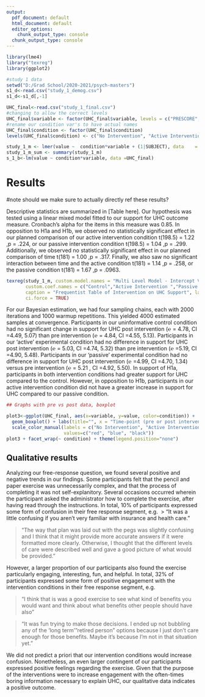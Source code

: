 ```yaml
---
output:
  pdf_document: default
  html_document: default
  editor_options: 
    chunk_output_type: console
  chunk_output_type: console
---
```




```r
library(lme4)
library("texreg")
library(ggplot2)

#study 1 data
setwd("D:/Grad School/2020-2021/psych-masters")
s1_d<-read.csv("study_1_demog.csv")
s1_d<-s1_d[,-1]

UHC_final<-read.csv("study_1_final.csv")
#changing to allow the correct levels
UHC_final$variable <- factor(UHC_final$variable, levels = c("PRESCORE","POSTSCORE"), labels = c("PRE", "POST"))
#rename our condition var's to have actual names
UHC_final$condition <- factor(UHC_final$condition)
levels(UHC_final$condition) <- c("No Intervention", "Active Intervention","Passive Intervention")

study_1_m <- lmer(value ~  condition*variable + (1|SUBJECT), data    = UHC_final)
study_1_m_sum <- summary(study_1_m)
s_1_b<-lm(value ~ condition*variable, data =UHC_final)
```

# Results

#note should we make sure to actually directly ref these results?

Descriptive statistics are summarized in [Table here].  Our hypothesis was tested using a linear mixed model fitted to our support for UHC outcome measure. Cronbach’s alpha for the items in this measure was 0.85. In opposition to H1a and H1b, we observed no statistically significant effect in our planned comparison of our active intervention condition t(198.5) = 1.22 ,p = .224, or our passive intervention condition t(198.5) = 1.04 ,p = .299. Additionally, we observed no statistically significant effect in our planned comparison of time t(181) = 1.00 ,p = .317. Finally, we also saw no significant interaction between time and the active condition t(181) = 1.14 ,p = .258, or the passive condition t(181) = 1.67 ,p = .0963. 


```r
texreg(study_1_m, custom.model.names = "Multi Level Model - Intercept Varies by Subject",
       custom.coef.names = c("Control","Active Intervention ","Passive Intervention","Post-Measurement Effect", "Interaction between Active Intervention and Post-Measurement", "Interaction between Passive Intervention and Post-Measurement"),
       caption = "Frequentist Table of Intervention on UHC Support", label = "tab:study_1_tabs",
       ci.force = TRUE) 
```

For our Bayesian estimation, we had four sampling chains, each with 2000 iterations and 1000 warmup repetitions. This yielded 4000 estimated samples at convergence. Participants in our uninformative control condition had no significant change in support for UHC post intervention (℮ = 4.78, CI =4.49, 5.07) than pre intervention (℮ = 4.84, CI =4.55, 5.13). Participants in our ‘active’ experimental condition had no difference in support for UHC post intervention (℮ = 5.03, CI =4.74, 5.32) than pre intervention (℮ =5.19, CI =4.90, 5.48). Participants in our ‘passive’ experimental condition had no difference in support for UHC post intervention (℮ =4.99, CI =4.70, 1.34) versus pre intervention (℮ = 5.21 , CI =4.92, 5.50). In support of H1a, participants in both intervention conditions had greater support for UHC compared to the control. However, in opposition to H1b, participants in our active intervention condition did not have a greater increase in support for UHC compared to our passive condition.

```r

## Graphs with pre vs post data, boxplot

plot3<-ggplot(UHC_final, aes(x=variable, y=value, color=condition)) +
  geom_boxplot() + labs(title="", x = "Time-point (pre or post intervention)", y = "Support for UHC") + 
  scale_color_manual(labels = c("No Intervention", "Active Intervention", "Passive Intervention"), 
                     values=c("red", "blue", "black")) 
plot3 + facet_wrap(~ condition) + theme(legend.position="none")

```

## Qualitative results

Analyzing our free-response question, we found several positive and negative trends in our findings. Some participants felt that the pencil and paper exercise was unnecessarily complex, and that the process of completing it was not self-explanitory. Several occasions occurred wherein the participant asked the administrator how to complete the exercise, after having read through the instructions. In total, 10% of participants expressed some form of confusion in their free response segment, e.g. 
> “It was a little confusing if you aren't very familiar with insurance and health care.”

> “The way that plan was laid out with the pegs was slightly confusing and I think that it might provide more accurate answers if it were formatted more clearly.  Otherwise, I thought that the different levels of care were described well and gave a good picture of what would be provided.”

However, a larger proportion of our participants also found the exercise particularly engaging, interesting, fun, and helpful. In total, 32% of participants expressed some form of positive engagement with the intervention conditions in their free response segment, e.g.

> “I think that is was a good exercise to see what kind of benefits you would want and think about what benefits other people should have also”

> “It was fun trying to make those decisions. I ended up not bubbling any of the 'long term' "retired person" options because I just don't care enough for those benefits. Maybe it's because I'm not in that situation yet.”

We did not predict a priori that our intervention conditions would increase confusion. Nonetheless, an even larger contingent of our participants expressed positive feelings regarding the exercise. Given that the purpose of the interventions were to increase engagement with the often-times boring information necessary to explain UHC, our qualitative data indicates a positive outcome.
